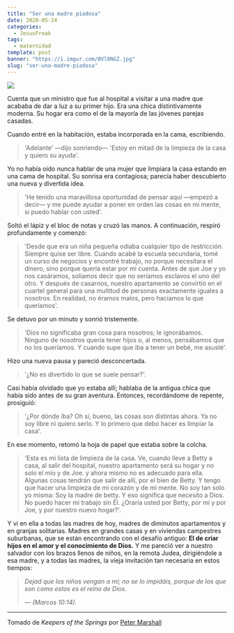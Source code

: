 ```yaml
---
title: "Ser una madre piadosa"
date: 2020-05-24
categories:
  - JesusFreak
tags:
  - maternidad
template: post
banner: "https://i.imgur.com/0Vl8NGZ.jpg"
slug: "ser-una-madre-piadosa"
---
```


![](https://i.imgur.com/0Vl8NGZ.jpg)

Cuenta que un ministro que fue al hospital a visitar a una madre que acababa de dar a luz a su primer hijo. Era una chica distintivamente moderna. Su hogar era como el de la mayoría de las jóvenes parejas casadas. 

Cuando entré en la habitación, estaba incorporada en la cama, escribiendo.

> 'Adelante' —dijo sonriendo— 'Estoy en mitad de la limpieza de la casa y quiero su ayuda'.

Yo no había oído nunca hablar de una mujer que limpiara la casa estando en una cama de hospital. Su sonrisa era contagiosa; parecía haber descubierto una nueva y divertida idea. 

> 'He tenido una maravillosa oportunidad de pensar aquí —empezó a decir— y me puede ayudar a poner en orden las cosas en mi mente, si puedo hablar con usted'.

Soltó el lápiz y el bloc de notas y cruzó las manos. A continuación, respiró profundamente y comenzó:

> 'Desde que era un niña pequeña odiaba cualquier tipo de restricción. Siempre quise ser libre. Cuando acabé la escuela secundaria, tomé un curso de negocios y encontré trabajo, no porque necesitara el dinero, sino porque quería estar por mi cuenta. Antes de que Joe y yo nos casáramos, solíamos decir que no seríamos esclavos el uno del otro. Y después de casarnos, nuestro apartamento se convirtió en el cuartel general para una multitud de personas exactamente iguales a nosotros. En realidad, no éramos malos, pero hacíamos lo que queríamos'.

Se detuvo por un minuto y sonrió tristemente.

> 'Dios no significaba gran cosa para nosotros; le ignorábamos. Ninguno de nosotros quería tener hijos o, al menos, pensábamos que no los queríamos. Y cuando supe que iba a tener un bebé, me asusté'.

Hizo una nueva pausa y pareció desconcertada.

> '¿No es divertido lo que se suele pensar?'.

Casi había olvidado que yo estaba allí; hablaba de la antigua chica que había sido antes de su gran aventura. Entonces, recordándome de repente, prosiguió:

> '¿Por dónde iba? Oh sí, bueno, las cosas son distintas ahora. Ya no soy libre ni quiero serlo. Y lo primero que debo hacer es limpiar la casa'.

En ese momento, retomó la hoja de papel que estaba sobre la colcha.

> 'Esta es mi lista de limpieza de la casa. Ve, cuando lleve a Betty a casa, al salir del hospital, nuestro apartamento será su hogar y no solo el mío y de Joe. y ahora mismo no es adecuado para ella. Algunas cosas tendrán que salir de allí, por el bien de Betty. Y tengo que hacer una limpieza de mi corazón y de mi mente. No soy tan solo yo misma: Soy la madre de betty. Y eso significa que necesito a Dios. No puedo hacer mi trabajo sin Él. ¿Oraría usted por Betty, por mi y por Joe, y por nuestro nuevo hogar?'.

Y vi en ella a todas las madres de hoy, madres de diminutos apartamentos y en granjas solitarias. Madres en grandes casas y en viviendas campestres suburbanas, que se están encontrando con el desafío antiguo: **El de criar hijos en el amor y el conocimiento de Dios.** Y me pareció ver a nuestro salvador con los brazos llenos de niños, en la remota Judea, dirigiéndole a esa madre, y a todas las madres, la vieja invitación tan necesaria en estos tiempos:

<blockquote><cite>
Dejad que los niños vengan a mí; no se lo impidáis, porque de los que son como estos es el reino de Dios.

— (Marcos 10:14).
</cite></blockquote> 

---

Tomado de *Keepers of the Springs* por [Peter Marshall](https://en.wikipedia.org/wiki/Peter_Marshall_(preacher))